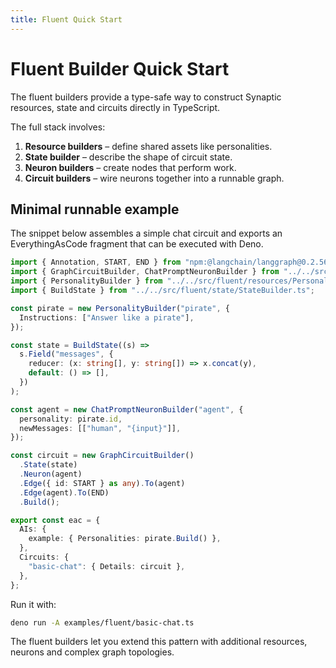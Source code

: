 ```yaml
---
title: Fluent Quick Start
---
```


# Fluent Builder Quick Start

The fluent builders provide a type-safe way to construct Synaptic resources, state and circuits directly in TypeScript.

The full stack involves:

1. **Resource builders** – define shared assets like personalities.
2. **State builder** – describe the shape of circuit state.
3. **Neuron builders** – create nodes that perform work.
4. **Circuit builders** – wire neurons together into a runnable graph.

## Minimal runnable example

The snippet below assembles a simple chat circuit and exports an EverythingAsCode fragment that can be executed with Deno.

```ts
import { Annotation, START, END } from "npm:@langchain/langgraph@0.2.56";
import { GraphCircuitBuilder, ChatPromptNeuronBuilder } from "../../src/fluent/circuits/_exports.ts";
import { PersonalityBuilder } from "../../src/fluent/resources/PersonalityBuilder.ts";
import { BuildState } from "../../src/fluent/state/StateBuilder.ts";

const pirate = new PersonalityBuilder("pirate", {
  Instructions: ["Answer like a pirate"],
});

const state = BuildState((s) =>
  s.Field("messages", {
    reducer: (x: string[], y: string[]) => x.concat(y),
    default: () => [],
  })
);

const agent = new ChatPromptNeuronBuilder("agent", {
  personality: pirate.id,
  newMessages: [["human", "{input}"]],
});

const circuit = new GraphCircuitBuilder()
  .State(state)
  .Neuron(agent)
  .Edge({ id: START } as any).To(agent)
  .Edge(agent).To(END)
  .Build();

export const eac = {
  AIs: {
    example: { Personalities: pirate.Build() },
  },
  Circuits: {
    "basic-chat": { Details: circuit },
  },
};
```

Run it with:

```bash
deno run -A examples/fluent/basic-chat.ts
```

The fluent builders let you extend this pattern with additional resources, neurons and complex graph topologies.
